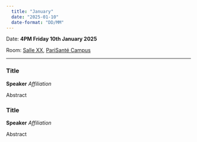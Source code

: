 ```yaml
---
  title: "January"
  date: "2025-01-10"
  date-format: "DD/MM"
---
```


Date: **4PM Friday 10th January 2025**

Room: [Salle XX](../../psc_rooms.qmd), [PariSanté Campus](https://maps.app.goo.gl/cpFoxoZgbT6HCV6x9)

------------------------------------------------------------------------

### Title

**Speaker** *Affiliation*

Abstract

### Title

**Speaker** *Affiliation*

Abstract
